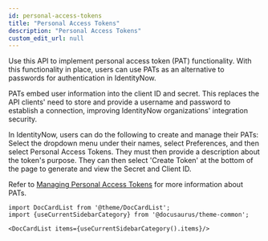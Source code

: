 ```yaml
---
id: personal-access-tokens
title: "Personal Access Tokens"
description: "Personal Access Tokens"
custom_edit_url: null
---
```




Use this API to implement personal access token (PAT) functionality.
With this functionality in place, users can use PATs as an alternative to passwords for authentication in IdentityNow.

PATs embed user information into the client ID and secret.
This replaces the API clients' need to store and provide a username and password to establish a connection, improving IdentityNow organizations' integration security.

In IdentityNow, users can do the following to create and manage their PATs: Select the dropdown menu under their names, select Preferences, and then select Personal Access Tokens.
They must then provide a description about the token's purpose.
They can then select 'Create Token' at the bottom of the page to generate and view the Secret and Client ID.

Refer to [Managing Personal Access Tokens](https://documentation.sailpoint.com/saas/help/common/generate_tokens.html) for more information about PATs.




```mdx-code-block
import DocCardList from '@theme/DocCardList';
import {useCurrentSidebarCategory} from '@docusaurus/theme-common';

<DocCardList items={useCurrentSidebarCategory().items}/>
```
      